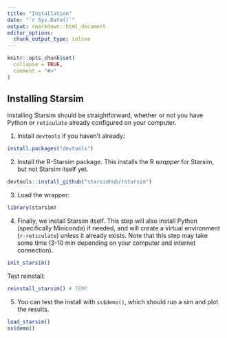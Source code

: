 ```yaml
---
title: "Installation"
date: "`r Sys.Date()`"
output: rmarkdown::html_document
editor_options: 
  chunk_output_type: inline
---
```


```r
knitr::opts_chunk$set(
  collapse = TRUE,
  comment = "#>"
)
```

## Installing Starsim

Installing Starsim should be straightforward, whether or not you have Python or `reticulate` already configured on your computer.

1. Install `devtools` if you haven't already:
```r
install.packages("devtools")
```

2. Install the R-Starsim package. This installs the R _wrapper_ for Starsim, but not Starsim itself yet.
```r
devtools::install_github("starsimhub/rstarsim")
```

3. Load the wrapper:
```r
library(starsim)
```

4. Finally, we install Starsim itself. This step will also install Python (specifically Miniconda) if needed, and will create a virtual environment (`r-reticulate`) unless it already exists. Note that this step may take some time (3-10 min depending on your computer and internet connection).
```r
init_starsim()
```

Test reinstall:
```r
reinstall_starsim() # TEMP
```

5. You can test the install with `ss$demo()`, which should run a sim and plot the results.
```r
load_starsim()
ss$demo()
```
